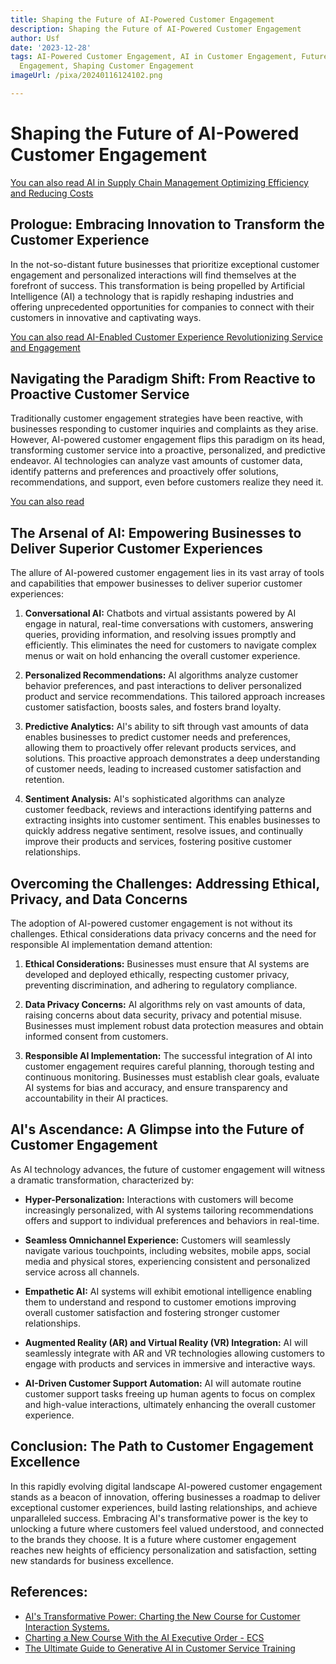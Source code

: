 ```yaml
---
title: Shaping the Future of AI-Powered Customer Engagement
description: Shaping the Future of AI-Powered Customer Engagement
author: Usf
date: '2023-12-28'
tags: AI-Powered Customer Engagement, AI in Customer Engagement, Future of Customer
  Engagement, Shaping Customer Engagement
imageUrl: /pixa/20240116124102.png

---
```

# Shaping the Future of AI-Powered Customer Engagement

[You can  also read AI in Supply  Chain Management Optimizing Efficiency and Reducing Costs](AI%20in%20Supply%20Chain%20Management%20Optimizing%20Efficiency%20and%20Reducing%20Costs)


## Prologue: Embracing  Innovation  to Transform the  Customer Experience

In the not-so-distant future businesses that prioritize exceptional customer engagement and personalized interactions will  find themselves at the forefront of  success. This transformation is  being propelled by Artificial Intelligence (AI) a technology that  is rapidly reshaping industries and offering unprecedented opportunities for companies  to connect  with their customers in innovative  and captivating ways.

[You can also read AI-Enabled Customer  Experience Revolutionizing Service and Engagement](AI-Enabled%20Customer%20Experience%20Revolutionizing%20Service%20and%20Engagement)


## Navigating the Paradigm Shift: From Reactive to Proactive  Customer Service

Traditionally customer  engagement strategies have been reactive, with businesses responding to customer inquiries and complaints as they arise. However, AI-powered  customer engagement flips this paradigm on its head, transforming customer service into a proactive, personalized, and predictive endeavor. AI technologies can analyze vast amounts of customer data, identify  patterns and preferences and proactively offer solutions, recommendations,  and support,  even before customers  realize they  need it.

[You can also read ]()


## The Arsenal of AI: Empowering Businesses  to Deliver Superior Customer Experiences

The allure of AI-powered customer engagement lies in its vast array of tools and capabilities that empower businesses to deliver superior customer experiences:

1. **Conversational AI:** Chatbots and virtual assistants powered by AI engage in natural, real-time conversations with  customers, answering queries, providing information, and resolving issues  promptly and efficiently. This eliminates  the  need for customers to navigate complex menus or wait on hold enhancing the overall customer experience.

2. **Personalized Recommendations:** AI algorithms analyze customer behavior preferences,  and past  interactions to deliver personalized product and service recommendations. This tailored approach increases  customer satisfaction, boosts sales,  and fosters brand  loyalty.

3. **Predictive  Analytics:** AI's ability to sift through vast amounts of data enables businesses to predict customer needs and preferences, allowing them to proactively offer relevant products services, and solutions. This  proactive approach demonstrates a deep understanding of customer needs, leading to increased customer satisfaction and retention.

4. **Sentiment Analysis:** AI's sophisticated algorithms can analyze customer feedback, reviews and interactions identifying patterns and  extracting  insights into customer sentiment. This enables businesses to  quickly address negative sentiment, resolve issues,  and continually improve their products and services, fostering positive customer  relationships.

##  Overcoming the Challenges: Addressing  Ethical,  Privacy, and Data Concerns

The adoption of AI-powered customer engagement is not without its challenges. Ethical  considerations data privacy concerns and the need for responsible AI implementation demand attention:

1. **Ethical Considerations:** Businesses must ensure that AI systems are developed and deployed ethically, respecting customer privacy, preventing discrimination, and adhering to regulatory compliance.

2. **Data Privacy Concerns:** AI algorithms rely on vast amounts of  data, raising concerns about data security, privacy and potential misuse. Businesses must implement robust data protection measures and obtain informed consent from customers.

3. **Responsible AI Implementation:** The successful integration  of AI into customer engagement requires careful planning, thorough testing and continuous monitoring. Businesses must establish clear goals, evaluate AI systems for bias and accuracy, and ensure transparency  and accountability in their AI practices.

## AI's Ascendance: A Glimpse into the Future of Customer  Engagement

As AI technology advances, the future of customer engagement will  witness a dramatic transformation, characterized  by:

- **Hyper-Personalization:** Interactions with customers will become  increasingly personalized, with AI systems  tailoring recommendations  offers  and support to individual preferences and behaviors in real-time.

- **Seamless Omnichannel Experience:** Customers will seamlessly navigate  various touchpoints, including websites, mobile apps,  social media and physical stores, experiencing consistent  and personalized service across all channels.

- **Empathetic AI:** AI systems will  exhibit  emotional intelligence enabling them to understand and respond to customer  emotions  improving overall customer satisfaction and fostering stronger customer relationships.

- **Augmented Reality (AR) and Virtual Reality (VR) Integration:** AI will seamlessly integrate with AR and VR technologies allowing customers to engage with products and services in immersive  and interactive ways.

- **AI-Driven  Customer Support Automation:**  AI will automate routine customer support tasks  freeing up human agents to  focus on complex and high-value interactions, ultimately enhancing the overall customer experience.

## Conclusion: The Path to Customer Engagement Excellence

In this rapidly evolving digital landscape AI-powered customer engagement stands as  a beacon of innovation, offering businesses a roadmap to  deliver exceptional customer  experiences, build  lasting relationships, and achieve unparalleled success. Embracing AI's transformative power is the key to  unlocking a future where  customers feel valued understood, and connected to the brands they choose. It is a  future where customer engagement reaches new  heights of efficiency personalization and satisfaction, setting new  standards for business excellence.

## References:
- [AI's Transformative Power: Charting the New Course for Customer Interaction Systems.](https://www.linkedin.com/pulse/ais-transformative-power-charting-new-course-customer-interaction)
- [Charting a New Course With the AI Executive Order - ECS](https://ecstech.com/ecs-insight/article/charting-a-new-course-with-the-ai-executive-order/)
- [The Ultimate Guide to Generative AI in Customer Service Training](https://dasha.ai/en-us/blog/the-ultimate-guide-to-generative-ai-in-customer-service-training)
